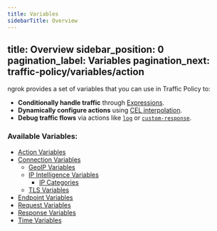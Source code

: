 ```yaml
---
title: Variables
sidebarTitle: Overview
---
```


title: Overview
sidebar_position: 0
pagination_label: Variables
pagination_next: traffic-policy/variables/action
---


ngrok provides a set of variables that you can use in Traffic Policy to:

- **Conditionally handle traffic** through [Expressions](/traffic-policy/concepts/expressions).
- **Dynamically configure actions** using [CEL interpolation](/traffic-policy/concepts/cel-interpolation).
- **Debug traffic flows** via actions like [`log`](/traffic-policy/actions/log) or [`custom-response`](/traffic-policy/actions/custom-response).

### Available Variables:

- [Action Variables](./action)
- [Connection Variables](./connection)
  - [GeoIP Variables](./connection#connection-geo-variables)
  - [IP Intelligence Variables](./ip-intel)
    - [IP Categories](/traffic-policy/variables/ip-intel/#ip-categories)
  - [TLS Variables](./connection#connection-tls-variables)
- [Endpoint Variables](./endpoint)
- [Request Variables](./req)
- [Response Variables](./res)
- [Time Variables](./time)
